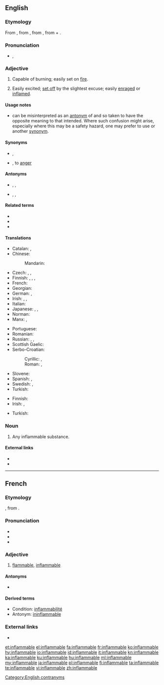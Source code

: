 ==English==

===Etymology===
From {{etyl|frm|en}} {{m|frm|inflammable}}, from {{etyl|ML.|en}} {{m|la||inflammabilis}}, from {{etyl|la|en}} {{m|la|inflammare||to set on fire}}, from {{m|la|in||in, on}} + {{m|la|flamma||flame}}.

===Pronunciation===
* {{enPR|ĭnʹflăm-ə-bəl}}, {{IPA|/ɪnˈflæməbəl/|lang=en}}

===Adjective===
{{en-adj}}

# Capable of burning; easily set on [[fire]].
# {{lb|en|figuratively}} Easily excited; [[set off]] by the slightest excuse; easily [[enrage]]d or [[inflame]]d.

====Usage notes====
* {{m|en||Inflammable}} can be misinterpreted as an [[antonym]] of {{m|en|flammable}} and so taken to have the opposite meaning to that intended. Where such confusion might arise, especially where this may be a safety hazard, one may prefer to use {{m|en||flammable}} or another [[synonym]].

====Synonyms====
* {{sense|capable of burning}} {{l|en|combustible}}, {{l|en|flammable}}
* {{sense|easily excited}} {{l|en|hot-headed}}, {{l|en|quick}} to [[anger]]

====Antonyms====
* {{sense|incapable of burning}} {{l|en|fireproof}}, {{l|en|incombustible}}, {{l|en|non-flammable}}
* {{sense|easily excited}} {{l|en|level-headed}}, {{l|en|unflappable}},

====Related terms====
* {{l|en|inflammability}}
* {{l|en|inflammation}}
* {{l|en|inflame}}

====Translations====
{{trans-top|capable of burning}}
* Catalan: {{t+|ca|inflamable}}, {{t+|ca|combustible}}
* Chinese:
*: Mandarin: {{t+|cmn|易燃|tr=yìrán de|alt=易燃的|sc=Hani}}
* Czech: {{t|cs|vznětlivý}}, {{t|cs|zápalný}}, {{t+|cs|hořlavý}}
* Finnish: {{t+|fi|palava}}, {{t|fi|tulenarka}}, {{t+|fi|syttyvä}}, {{t|fi|[[helposti]] [[syttyvä]]}}
* French: {{t+|fr|inflammable}}
* Georgian: {{t+|ka|აალებადი|sc=Geor}}
* German: {{t+|de|brennbar}}, {{t|de|entflammbar}}
* Irish: {{t|ga|so-adhainte}}, {{t|ga|inlasta}}, {{t|ga|inadhainte}}
* Italian: {{t+|it|infiammabile}}
* Japanese: {{t|ja|引火性|tr=いんかせい, inkasei}}, {{t+|ja|可燃|tr=kanen}}, {{t+|ja|可燃性|tr=かねんせい, kanensei}}
* Norman: {{t|nrf|înfliammabl'ye}}
* Manx: {{t|gv|so-lostey}}, {{t|gv|so-ghreesaghey}}
{{trans-mid}}
* Portuguese: {{t+|pt|inflamável}}
* Romanian: {{t+|ro|inflamabil}}
* Russian: {{t+|ru|легковоспламеня́ющийся|tr=lexkovosplamenjájuščijsja}}, {{t+|ru|воспламеня́ющийся}}, {{t+|ru|горю́чий}}
* Scottish Gaelic: {{t|gd|loisgeach}}
* Serbo-Croatian:
*: Cyrillic: {{t|sh|го̀рљив|sc=Cyrl}}, {{t|sh|го̀рив|sc=Cyrl}}
*: Roman: {{t+|sh|gòrljiv}}, {{t+|sh|gòriv}}
* Slovene: {{t|sl|vnetljivo|n}}
* Spanish: {{t+|es|inflamable}}, {{t+|es|combustible}}
* Swedish: {{t|sv|lättantändlig}}, {{t+|sv|brännbar}}
* Turkish: {{t+|tr|yanıcı}}
{{trans-bottom}}

{{trans-top|easily excited}}
* Finnish: {{t+|fi|tulinen}}
* Irish: {{t|ga|sochorraithe}}, {{t|ga|soghríosaithe}}
{{trans-mid}}
* Turkish: {{t+|tr|parlayıcı}}
{{trans-bottom}}

===Noun===
{{en-noun}}

# Any inflammable substance.

====External links====
* {{R:Webster 1913}}
* {{R:Century 1911}}

[[Category:English contranyms]]

----

==French==

===Etymology===
{{etyl|frm|fr}} {{suffix|inflammer|able|lang=fr}}, from {{etyl|la|fr}} {{m|la|inflammabilis}}.

===Pronunciation===
* {{IPA|/ɛ̃.fla.mabl/|lang=fr}}
* {{homophones|inflammables|lang=fr}}
* {{hyphenation|in|fla|mmable|lang=fr}}

===Adjective===
{{fr-adj|mf}}

# [[flammable]], [[inflammable#English|inflammable]]

====Antonyms====
* {{l|fr|ininflammable}}

====Derived terms====
* Condition: [[inflammabilité]]
* Antonym: [[ininflammable]]

===External links===
* {{R:TLFi}}

[[et:inflammable]]
[[el:inflammable]]
[[fa:inflammable]]
[[fr:inflammable]]
[[ko:inflammable]]
[[hy:inflammable]]
[[io:inflammable]]
[[id:inflammable]]
[[it:inflammable]]
[[kn:inflammable]]
[[ka:inflammable]]
[[ku:inflammable]]
[[hu:inflammable]]
[[ml:inflammable]]
[[my:inflammable]]
[[ja:inflammable]]
[[pl:inflammable]]
[[fi:inflammable]]
[[ta:inflammable]]
[[te:inflammable]]
[[vi:inflammable]]
[[zh:inflammable]]